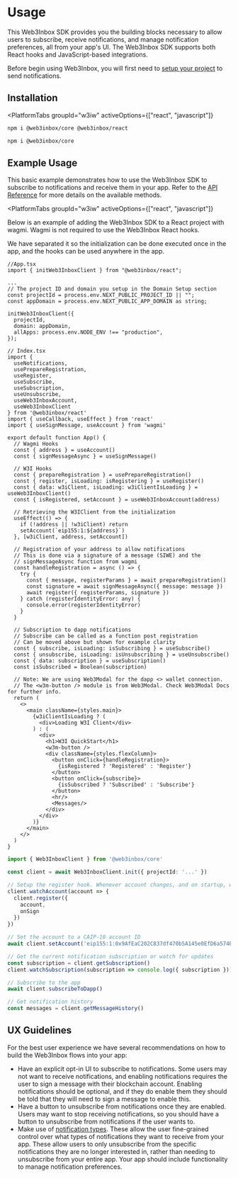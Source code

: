 
# Usage

This Web3Inbox SDK provides you the building blocks necessary to allow users to subscribe, receive notifications, and manage notification preferences, all from your app's UI. The Web3Inbox SDK supports both React hooks and JavaScript-based integrations.

Before begin using Web3Inbox, you will first need to [setup your project](../cloud-setup) to send notifications.

## Installation

<PlatformTabs
	groupId="w3iw"
	activeOptions={["react", "javascript"]}
>
<PlatformTabItem value="react">

```bash npm2yarn
npm i @web3inbox/core @web3inbox/react
```

</PlatformTabItem>
<PlatformTabItem value="javascript">

```bash npm2yarn
npm i @web3inbox/core
```

</PlatformTabItem>
</PlatformTabs>

## Example Usage

This basic example demonstrates how to use the Web3Inbox SDK to subscribe to notifications and receive them in your app. Refer to the [API Reference](./api) for more details on the available methods.

<PlatformTabs
	groupId="w3iw"
	activeOptions={["react", "javascript"]}
>
<PlatformTabItem value="react">

Below is an example of adding the Web3Inbox SDK to a React project with wagmi. Wagmi is not required to use the Web3Inbox React hooks.

We have separated it so the initialization can be done executed once in the app, and the hooks can be used anywhere in the app.

```tsx
//App.tsx
import { initWeb3InboxClient } from "@web3inbox/react";

...
// The project ID and domain you setup in the Domain Setup section
const projectId = process.env.NEXT_PUBLIC_PROJECT_ID || "";
const appDomain = process.env.NEXT_PUBLIC_APP_DOMAIN as string;

initWeb3InboxClient({
  projectId,
  domain: appDomain,
  allApps: process.env.NODE_ENV !== "production",
});

```

```tsx
// Index.tsx
import {
  useNotifications,
  usePrepareRegistration,
  useRegister,
  useSubscribe,
  useSubscription,
  useUnsubscribe,
  useWeb3InboxAccount,
  useWeb3InboxClient
} from '@web3inbox/react'
import { useCallback, useEffect } from 'react'
import { useSignMessage, useAccount } from 'wagmi'

export default function App() {
  // Wagmi Hooks
  const { address } = useAccount()
  const { signMessageAsync } = useSignMessage()

  // W3I Hooks
  const { prepareRegistration } = usePrepareRegistration()
  const { register, isLoading: isRegistering } = useRegister()
  const { data: w3iClient, isLoading: w3iClientIsLoading } = useWeb3InboxClient()
  const { isRegistered, setAccount } = useWeb3InboxAccount(address)

  // Retrieving the W3IClient from the initialization
  useEffect(() => {
    if (!address || !w3iClient) return
    setAccount(`eip155:1:${address}`)
  }, [w3iClient, address, setAccount])

  // Registration of your address to allow notifications
  // This is done via a signature of a message (SIWE) and the
  // signMessageAsync function from wagmi
  const handleRegistration = async () => {
    try {
      const { message, registerParams } = await prepareRegistration()
      const signature = await signMessageAsync({ message: message })
      await register({ registerParams, signature })
    } catch (registerIdentityError: any) {
      console.error(registerIdentityError)
    }
  }

  // Subscription to dapp notifications
  // Subscribe can be called as a function post registration
  // Can be moved above but shown for example clarity
  const { subscribe, isLoading: isSubscribing } = useSubscribe()
  const { unsubscribe, isLoading: isUnsubscribing } = useUnsubscribe()
  const { data: subscription } = useSubscription()
  const isSubscribed = Boolean(subscription)

  // Note: We are using Web3Modal for the dapp <> wallet connection.
  // The <w3m-button /> module is from Web3Modal. Check Web3Modal Docs for further info.
  return (
    <>
      <main className={styles.main}>
        {w3iClientIsLoading ? (
          <div>Loading W3I Client</div>
        ) : (
          <div>
            <h1>W3I QuickStart</h1>
            <w3m-button /> 
            <div className={styles.flexColumn}>
              <button onClick={handleRegistration}>
                {isRegistered ? 'Registered' : 'Register'}
              </button>
              <button onClick={subscribe}>
                {isSubscribed ? 'Subscribed' : 'Subscribe'}
              </button>
              <hr/>
              <Messages/>
            </div>
          </div>
        )}
      </main>
    </>
  )
}
```

</PlatformTabItem>
<PlatformTabItem value="javascript">

```ts
import { Web3InboxClient } from '@web3inbox/core'

const client = await Web3InboxClient.init({ projectId: '...' })

// Setup the register hook. Whenever account changes, and on startup, we need to re-register.
client.watchAccount(account => {
  client.register({
    account,
    onSign
  })
})

// Set the account to a CAIP-10 account ID
await client.setAccount('eip155:1:0x9AfEaC202C837df470b5A145e0EfD6a574B21029')

// Get the current notification subscription or watch for updates
const subscription = client.getSubscription()
client.watchSubscription(subscription => console.log({ subscription }))

// Subscribe to the app
await client.subscribeToDapp()

// Get notification history
const messages = client.getMessageHistory()
```

</PlatformTabItem>
</PlatformTabs>

## UX Guidelines

For the best user experience we have several recommendations on how to build the Web3Inbox flows into your app:

- Have an explicit opt-in UI to subscribe to notifications. Some users may not want to receive notifications, and enabling notifications requires the user to sign a message with their blockchain account. Enabling notifications should be optional, and if they do enable them they should be told that they will need to sign a message to enable this.
- Have a button to unsubscribe from notifications once they are enabled. Users may want to stop receiving notifications, so you should have a button to unsubscribe from notifications if the user wants to.
- Make use of [notification types](../cloud-setup#notification-types). These allow the user fine-grained control over what types of notifications they want to receive from your app. These allow users to only unsubscribe from the specific notifications they are no longer interested in, rather than needing to unsubscribe from your entire app. Your app should include functionality to manage notification preferences.
